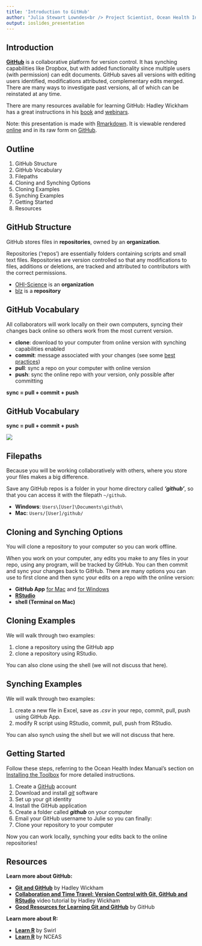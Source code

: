 ```yaml
---
title: 'Introduction to GitHub'
author: "Julia Stewart Lowndes<br /> Project Scientist, Ocean Health Index<br /> lowndes@nceas.ucsb.edu"
output: ioslides_presentation
---
```


## Introduction  

[**GitHub**](htpps://github.com) is a collaborative platform for version control. It has synching capabilities like Dropbox, but with added functionality since multiple users (with permission) can edit documents. GitHub saves all versions with editing users identified,  modifications attributed, complementary edits merged. There are many ways to investigate past versions, all of which can be reinstated at any time. 

There are many resources available for learning GitHub: Hadley Wickham has a great instructions in his [book](http://r-pkgs.had.co.nz/git.html) and [webinars](http://www.rstudio.com/resources/webinars/).

Note: this presentation is made with [Rmarkdown](http://rmarkdown.rstudio.com/). It is viewable rendered [online](http://htmlpreview.github.io/?https://github.com/OHI-Science/ohimanual/blob/master/tutorials/github_intro/tutorial_github_intro.html#1) and in its raw form on [GitHub](https://github.com/OHI-Science/ohimanual/blob/master/tutorials/github_intro/tutorial_github_intro.rmd).

## Outline

1. GitHub Structure
2. GitHub Vocabulary
3. Filepaths
4. Cloning and Synching Options 
5. Cloning Examples
6. Synching Examples
7. Getting Started
8. Resources

## GitHub Structure

GitHub stores files in **repositories**, owned by an **organization**.  

Repositories ('repos') are essentially folders containing scripts and small text files. Repositories   are version controlled so that any modifications to files, additions or deletions, are tracked and attributed to contributors with the correct permissions. 

* [OHI-Science](https://github.com/OHI-Science) is an **organization**
* [blz](https://github.com/OHI-Science/blz/) is a **repository**

## GitHub Vocabulary

All collaborators will work locally on their own computers, syncing their changes back online so others work from the most current version.

* **clone**: download to your computer from online version with synching capabilities enabled
* **commit**: message associated with your changes (see some [best practices](http://r-pkgs.had.co.nz/git.html#commit-best-practices))
* **pull**: sync a repo on your computer with online version
* **push**: sync the online repo with your version, only possible after committing

**sync = pull + commit + push**


## GitHub Vocabulary

**sync = pull + commit + push**

![](./clone_push_pull.png)


## Filepaths

Because you will be working collaboratively with others, where you store your files makes a big difference. 

Save any GitHub repos is a folder in your home directory called ***'github'***, so that you can access it with the filepath `~/github`. 

* **Windows**: `Users\[User]\Documents\github\`
* **Mac**: `Users/[User]/github/`


## Cloning and Synching Options

You will clone a repository to your computer so you can work offline. 

When you work on your computer, any edits you make to any files in your repo, using any program, will be tracked by GitHub. You can then commit and sync your changes back to GitHub. There are many options you can use to first clone and then sync your edits on a repo with the online version:

* **GitHub App** [for Mac](https://mac.github.com/) and [for Windows](https://windows.github.com/)
* [**RStudio**](www.rstudio.com)
* **shell (Terminal on Mac)**
 
## Cloning Examples

We will walk through two examples: 

1. clone a repository using the GitHub app  
2. clone a repository using RStudio.

You can also clone using the shell (we will not discuss that here).

## Synching Examples

We will walk through two examples: 

1. create a new file in Excel, save as *.csv* in your repo, commit, pull, push using GitHub App.  
2. modify R script using RStudio, commit, pull, push from RStudio.

You can also synch using the shell but we will not discuss that here.

## Getting Started

Follow these steps, referring to the Ocean Health Index Manual's section on [Installing the Toolbox](http://ohi-science.org/manual/#installing-the-toolbox) for more detailed instructions. 

1. Create a [GitHub](http://github.com) account 
2. Download and install [*git*](http://git-scm.com/downloads) software
3. Set up your git identity
4. Install the GitHub application
5. Create a folder called  ***github*** on your computer
5. Email your GitHub username to Julie so you can finally: 
6. Clone your repository to your computer

Now you can work locally, synching your edits back to the online repositories!

## Resources

**Learn more about GitHub:**

* [**Git and GitHub**](http://r-pkgs.had.co.nz/git.html) by Hadley Wickham
* [**Collaboration and Time Travel: Version Control with Git, GitHub and RStudio**](http://www.rstudio.com/resources/webinars/) video tutorial by Hadley Wickham
* [**Good Resources for Learning Git and GitHub**](https://help.github.com/articles/good-resources-for-learning-git-and-github/) by GitHub

**Learn more about R:**

* [**Learn R** ](http://swirlstats.com/) by Swirl
* [**Learn R**](https://www.nceas.ucsb.edu/scicomp/software/r) by NCEAS


